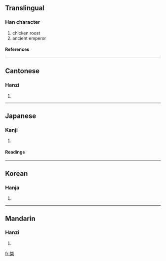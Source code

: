 ==Translingual==
===Han character===
{{Han char|rn=75|rad=木|as=06|sn=10|four=2590<sub>4</sub>|canj=弓手木 (NQD)}}
# chicken roost
# ancient emperor
====References====
{{Han ref|kx=0524.150|dkj=14753|dj=0913.030|hdz=21203.050|uh=6840|ud=26688|bh=AEE5|bd=44773}}

----
==Cantonese==
===Hanzi===
{{yue-hanzi|jyut=|y=git6}}
# {{defn|Cantonese}}

----
==Japanese==
===Kanji===
{{ja-kanji|grade=|rs=木06}}
# {{defn|Japanese}} 
====Readings====
{{ja-readings|on=[[けつ]] (ketsu)|kun=[[はりつけ]] (haritsuke)}}

----
==Korean==
===Hanja===
{{ko-hanja|hangeul=걸|eumhun=|rv=geol|mr=kŏl|y=kel}}
# {{defn|Korean}}

----
==Mandarin==
===Hanzi===
{{cmn-hanzi|pin=[[jié]] (jie2)|wg=chieh<sup>2</sup>}}
# {{defn|Mandarin}}

[[fr:桀]]